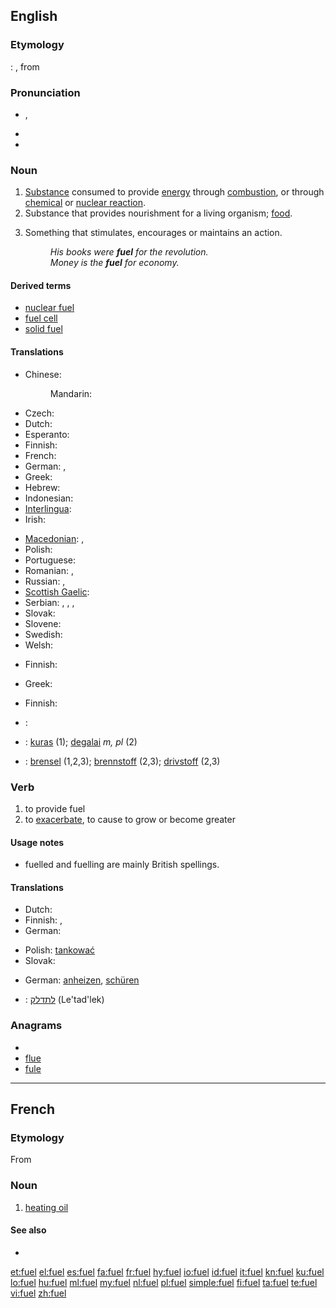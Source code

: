 {{wikipedia|dab=fuel (disambiguation)|fuel}}
==English==

===Etymology===
{{etyl|fro}}: {{term|feuaile|lang=fro}}, from {{term|feu|lang=fro||fire}}

===Pronunciation===
* {{IPA|/ˈfjuːəl̩/}}, {{SAMPA|/"fju:@l/}}
* {{rhymes|ʊəl}}
* {{audio|en-uk-fuel.ogg|Audio (UK)}}

===Noun===
{{wikipedia}}
{{en-noun}}

# [[substance|Substance]] consumed to provide [[energy]] through [[combustion]], or through [[chemical]] or [[nuclear reaction]].
# Substance that provides nourishment for a living organism; [[food]].
# {{figuratively}} Something that stimulates, encourages or maintains an action.
#: ''His books were '''fuel''' for the revolution.''
#: ''Money is the '''fuel''' for economy.''

====Derived terms====
* [[nuclear fuel]]
* [[fuel cell]]
* [[solid fuel]]

====Translations====
{{trans-top|substance consumed to provide energy}}
* Chinese:
*: Mandarin: {{t-|cmn|燃料|tr=ránliào|sc=Hani}}
* Czech: {{t-|cs|palivo|n}}
* Dutch: {{t+|nl|brandstof|m|f}}
* Esperanto: {{t|eo|brulaĵo}}
* Finnish: {{t+|fi|polttoaine}}
* French: {{t+|fr|carburant|m}}
* German: {{t+|de|Brennstoff|m}}, {{t-|de|Treibstoff|m}}
* Greek: {{t+|el|καύσιμο|n|tr=káfsimo}}
* Hebrew: {{t+|he|דלק|m|tr=délek}}
* Indonesian: {{t|id|bahan bakar|xs=Indonesian}}
* [[Interlingua]]: {{t-|ia|combustibile|xs=Interlingua}}
* Irish: {{t-|ga|breosla|m|xs=Irish}}
{{trans-mid}}
* [[Macedonian]]: {{t-|mk|гориво|n|tr=górivo}},  {{t|mk|огрев|m|tr=ógrev}}
* Polish: {{t+|pl|paliwo}}
* Portuguese: {{t+|pt|combustível|m}}
* Romanian: {{t-|ro|combustibil|m}}, {{t-|ro|carburant|m}}
* Russian: {{t+|ru|топливо|n|tr=tóplivo}}, {{t+|ru|горючее|n}}
* [[Scottish Gaelic]]: {{t-|gd|connadh|m|xs=Scottish Gaelic}}
* Serbian: {{t-|sr|palivo|n}}, {{t-|sr|gorivo|n}}, {{t|sr|ogrev|m}}, {{t|sr|toplivo|n}}
* Slovak: {{t-|sk|palivo|n}}
* Slovene: {{t+|sl|gorivo}}
* Swedish: {{t+|sv|bränsle}}
* Welsh: {{t|cy|tanwydd|m|xs=Welsh}}
{{trans-bottom}}

{{trans-top|substance that provides nourishment}}
* Finnish: {{t+|fi|ravinto}}
{{trans-mid}}
* Greek: {{t+|el|τροφή|f|tr=trofí}}
{{trans-bottom}}

{{trans-top|figurative: something that stimulates}}
* Finnish: {{t|fi|käyttövoima}}
{{trans-mid}}
{{trans-bottom}}

<!--Remove this table once all of the translations below have been moved into the tables above.-->
{{checktrans-top}}
* {{ttbc|hr}}: {{t-|hr|gorivo|n|alt=gȍrīvo}}
* {{ttbc|Lithuanian}}: [[kuras]] {{m}} (1); [[degalai]] ''m, pl'' (2)
* {{ttbc|Norwegian}}: [[brensel]] {{n}} (1,2,3); [[brennstoff]] {{n}} (2,3); [[drivstoff]] {{n}} (2,3)
{{trans-mid}}
{{trans-bottom}}

===Verb===
{{en-verb}}
{{en-verb|fuell|ing}}

# to provide fuel
# to [[exacerbate]], to cause to grow or become greater

====Usage notes====
* fuelled and fuelling are mainly British spellings.

====Translations====
{{trans-top|to provide fuel}}
* Dutch: {{t-|nl|tanken}}
* Finnish: {{t+|fi|tankata}},  {{t|fi|täyttää polttoaineella}}
* German: {{t-|de|betanken}}
{{trans-mid}}
* Polish: [[tankować]]
* Slovak: {{t|sk|tankovať}}
{{trans-bottom}}

{{trans-top|to exacerbate, to cause to grow or become greater}}
* German: [[anheizen]], [[schüren]]
{{trans-mid}}
{{trans-bottom}}

{{checktrans-top}}
* {{ttbc|Hebrew}}: [[לתדלק]] (Le'tad'lek)
{{trans-bottom}}

===Anagrams===
* {{alphagram|eflu}}
* [[flue#English|flue]]
* [[fule#English|fule]]

----

==French==

===Etymology===
From {{etyl|en|fr}}

===Noun===
{{fr-noun|m}}

# [[heating oil]]

====See also====
* {{l|fr|fioul}}

[[et:fuel]]
[[el:fuel]]
[[es:fuel]]
[[fa:fuel]]
[[fr:fuel]]
[[hy:fuel]]
[[io:fuel]]
[[id:fuel]]
[[it:fuel]]
[[kn:fuel]]
[[ku:fuel]]
[[lo:fuel]]
[[hu:fuel]]
[[ml:fuel]]
[[my:fuel]]
[[nl:fuel]]
[[pl:fuel]]
[[simple:fuel]]
[[fi:fuel]]
[[ta:fuel]]
[[te:fuel]]
[[vi:fuel]]
[[zh:fuel]]